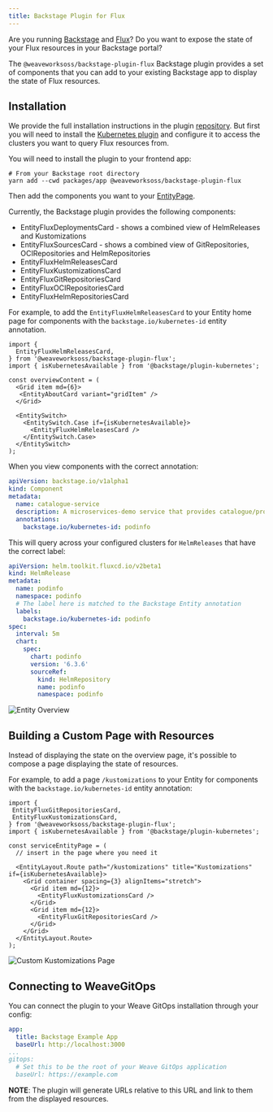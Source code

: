 ```yaml
---
title: Backstage Plugin for Flux
---
```


Are you running [Backstage](https://backstage.io) and [Flux](https://fluxcd.io)? Do you want to expose the state of your Flux resources in your Backstage portal?

The `@weaveworksoss/backstage-plugin-flux` Backstage plugin provides a set of components that you can add to your existing Backstage app to display the state of Flux resources.

## Installation

We provide the full installation instructions in the plugin [repository](https://github.com/weaveworks/weaveworks-backstage/tree/main/plugins/backstage-plugin-flux). But first you will need to install the [Kubernetes plugin](https://backstage.io/docs/features/kubernetes/) and configure it to access the clusters you want to query Flux resources from.

You will need to install the plugin to your frontend app:

```console
# From your Backstage root directory
yarn add --cwd packages/app @weaveworksoss/backstage-plugin-flux
```

Then add the components you want to your [EntityPage](https://backstage.io/docs/plugins/integrating-plugin-into-software-catalog/#import-your-plugin-and-embed-in-the-entities-page).

Currently, the Backstage plugin provides the following components:

- EntityFluxDeploymentsCard - shows a combined view of HelmReleases and Kustomizations
- EntityFluxSourcesCard - shows a combined view of GitRepositories, OCIRepositories and HelmRepositories
- EntityFluxHelmReleasesCard
- EntityFluxKustomizationsCard
- EntityFluxGitRepositoriesCard
- EntityFluxOCIRepositoriesCard
- EntityFluxHelmRepositoriesCard

For example, to add the `EntityFluxHelmReleasesCard` to your Entity home page for components with the `backstage.io/kubernetes-id` entity annotation.

```tsx title="packages/app/src/components/catalog/EntityPage.tsx"
import {
  EntityFluxHelmReleasesCard,
} from '@weaveworksoss/backstage-plugin-flux';
import { isKubernetesAvailable } from '@backstage/plugin-kubernetes';

const overviewContent = (
  <Grid item md={6}>
   <EntityAboutCard variant="gridItem" />
  </Grid>

  <EntitySwitch>
    <EntitySwitch.Case if={isKubernetesAvailable}>
      <EntityFluxHelmReleasesCard />
    </EntitySwitch.Case>
  </EntitySwitch>
);
```

When you view components with the correct annotation:

```yaml
apiVersion: backstage.io/v1alpha1
kind: Component
metadata:
  name: catalogue-service
  description: A microservices-demo service that provides catalogue/product information
  annotations:
    backstage.io/kubernetes-id: podinfo
```

This will query across your configured clusters for `HelmReleases` that have the correct label:

```yaml
apiVersion: helm.toolkit.fluxcd.io/v2beta1
kind: HelmRelease
metadata:
  name: podinfo
  namespace: podinfo
  # The label here is matched to the Backstage Entity annotation
  labels:
    backstage.io/kubernetes-id: podinfo
spec:
  interval: 5m
  chart:
    spec:
      chart: podinfo
      version: '6.3.6'
      sourceRef:
        kind: HelmRepository
        name: podinfo
        namespace: podinfo
```

![Entity Overview](img/helm-releases-in-overview.png)

## Building a Custom Page with Resources

Instead of displaying the state on the overview page, it's possible to compose a page displaying the state of resources.

For example, to add a page `/kustomizations` to your Entity for components with the `backstage.io/kubernetes-id` entity annotation:

```tsx title="packages/app/src/components/catalog/EntityPage.tsx"
import {
 EntityFluxGitRepositoriesCard,
 EntityFluxKustomizationsCard,
} from '@weaveworksoss/backstage-plugin-flux';
import { isKubernetesAvailable } from '@backstage/plugin-kubernetes';

const serviceEntityPage = (
  // insert in the page where you need it

  <EntityLayout.Route path="/kustomizations" title="Kustomizations" if={isKubernetesAvailable}>
    <Grid container spacing={3} alignItems="stretch">
      <Grid item md={12}>
        <EntityFluxKustomizationsCard />
      </Grid>
      <Grid item md={12}>
        <EntityFluxGitRepositoriesCard />
      </Grid>
    </Grid>
  </EntityLayout.Route>
);
```

![Custom Kustomizations Page](img/kustomizations-tab.png)

## Connecting to WeaveGitOps

You can connect the plugin to your Weave GitOps installation through your config:

```yaml title="app-config.yaml"
app:
  title: Backstage Example App
  baseUrl: http://localhost:3000
...
gitops:
  # Set this to be the root of your Weave GitOps application
  baseUrl: https://example.com
```

**NOTE**: The plugin will generate URLs relative to this URL and link to them from the displayed resources.
